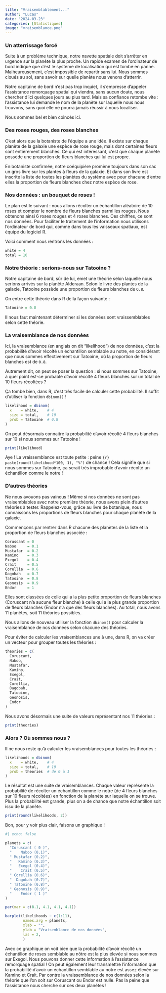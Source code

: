 ```yaml
---
title: "Vraisemblablement..."
author: "Lucas"
date: "2024-03-23"
categories: [Statistiques]
image: "vraisemblance.png"
---
```


### Un atterrissage forcé

Suite à un problème technique, notre navette spatiale doit s'arrêter en urgence sur la planète la plus proche. Un rapide examen de l'ordinateur de bord indique que c'est le système de localisation qui est tombé en panne. Malheureusement, c'est impossible de repartir sans lui. Nous sommes cloués au sol, sans savoir sur quelle planète nous venons d'atterrir.

Notre capitaine de bord n'est pas trop inquiet, il s'empresse d'appeler l'assistance remorquage spatial qui viendra, sans aucun doute, nous chercher d'ici quelques jours au plus tard. Mais sa confiance retombe vite : l'assistance lui demande le nom de la planète sur laquelle nous nous trouvons, sans quoi elle ne pourra jamais réussir à nous localiser.

Nous sommes bel et bien coincés ici.

### Des roses rouges, des roses blanches

C'est alors que la botaniste de l'équipe a une idée. Il existe sur chaque planète de la galaxie une espèce de rose rouge, mais dont certaines fleurs sont entièrement blanches. Ce qui est intéressant, c'est que chaque planète possède une proportion de fleurs blanches qui lui est propre.

En botaniste confirmée, notre coéquipière promène toujours dans son sac un gros livre sur les plantes à fleurs de la galaxie. Et dans son livre est inscrite la liste de toutes les planètes du système avec pour chacune d'entre elles la proportion de fleurs blanches chez notre espèce de rose.


### Nos données : un bouquet de roses !

Le plan est le suivant : nous allons récolter un échantillon aléatoire de 10 roses et compter le nombre de fleurs blanches parmi les rouges. Nous obtenons ainsi 6 roses rouges et 4 roses blanches. Ces chiffres, ce sont nos données. Pour faciliter le traitement de l'information nous utilisons l'ordinateur de bord qui, comme dans tous les vaisseaux spatiaux, est équipé du logiciel $\textsf{R}$.

Voici comment nous rentrons les données :

```r
white = 4
total = 10
```

### Notre théorie : serions-nous sur Tatooine ?

Notre capitaine de bord, sûr de lui, emet une théorie selon laquelle nous serions arrivés sur la planète Alderaan. Selon le livre des plantes de la galaxie, Tatooine possède une proportion de fleurs blanches de `O.8`.

On entre cette théorie dans $\textsf{R}$ de la façon suivante :

```r
Tatooine = 0.8
```

Il nous faut maintenant déterminer si les données sont vraissemblables selon cette théorie.

### La vraisemblance de nos données

Ici, la vraisemblance (en anglais on dit "likelihood") de nos données, c'est la probabilité d'avoir récolté un échantillon semblable au notre, en considérant que nous sommes effectivement sur Tatooine, où la proportion de fleurs blanches est de `0.8`.

Autrement dit, on peut se poser la question : si nous sommes sur Tatooine, à quel point est-ce probable d'avoir récolté 4 fleurs blanches sur un total de 10 fleurs récoltées ?

Ça tombe bien, dans $\textsf{R}$, c'est très facile de calculer cette probabilité. Il suffit d'utiliser la fonction `dbinom()` !

```r
likelihood = dbinom(
  x    = white,    # 4
  size = total,    # 10
  prob = Tatooine  # 0.8
)
```

On peut désormais connaitre la probabilité d'avoir récolté 4 fleurs blanches sur 10 si nous sommes sur Tatooine !

```r
print(likelihood)
```

Aye ! La vraissemblance est toute petite : peine `{r} paste(round(likelihood*100, 1), "%")` de chance ! Cela signifie que si nous sommes sur Tatooine, ça serait très improbable d'avoir récolté un échantillon comme le notre !

### D'autres théories

Ne nous avouons pas vaincus ! Même si nos données ne sont pas vraisemblables avec notre première théorie, nous avons plein d'autres théories à tester. Rappelez-vous, grâce au livre de botanique, nous connaissons les proportions de fleurs blanches pour chaque planète de la galaxie.

Commençons par rentrer dans $\textsf{R}$ chacune des planètes de la liste et la proportion de fleurs blanches associée :

```r
Coruscant = 0
Naboo     = 0.1
Mustafar  = 0.2
Kamino    = 0.3
Exegol    = 0.4
Crait     = 0.5
Corellia  = 0.6
Dagobah   = 0.7
Tatooine  = 0.8
Geonosis  = 0.9
Endor     = 1
```

Elles sont classées de celle qui a la plus petite proportion de fleurs blanches (Coruscant n'a aucune fleur blanche) à celle qui a la plus grande proportion de fleurs blanches (Endor n'a que des fleurs blanches). Au total, nous avons 11 planètes, soit 11 théories possibles.

Nous allons de nouveau utiliser la fonction `dbinom()` pour calculer la vraisemblance de nos données selon chacune des théories.

Pour éviter de calculer les vraisemblances une à une, dans $\textsf{R}$, on va créer un vecteur pour grouper toutes les théories :

```r
theories = c(
  Coruscant,
  Naboo,
  Mustafar,
  Kamino,
  Exegol,
  Crait,
  Corellia,
  Dagobah,
  Tatooine,
  Geonosis,
  Endor
)
```

Nous avons désormais une suite de valeurs représentant nos 11 théories :

```r
print(theories)
```

### Alors ? Où sommes nous ?

Il ne nous reste qu'à calculer les vraisemblances pour toutes les théories :

```r
likelihoods = dbinom(
  x    = white,    # 4
  size = total,    # 10
  prob = theories  # de 0 à 1
)
```

Le résultat est une suite de vraisemblances. Chaque valeur représente la probabilité de récolter un échantillon comme le notre (de 4 fleurs blanches sur 10 fleurs récoltées) en fonction de la planète sur laquelle on se trouve. Plus la probabilité est grande, plus on a de chance que notre échantillon soit issu de la planète.

```r
print(round(likelihoods, 2))
```

Bon, pour y voir plus clair, faisons un graphique !

```r
#| echo: false

planets = c(
  "Coruscant ( 0 )",
  "    Naboo (0.1)",
  " Mustafar (0.2)",
  "   Kamino (0.3)",
  "   Exegol (0.4)",
  "    Crait (0.5)",
  " Corellia (0.6)",
  "  Dagobah (0.7)",
  " Tatooine (0.8)",
  " Geonosis (0.9)",
  "    Endor ( 1 )"
)

par(mar = c(8.1, 4.1, 4.1, 4.1))

barplot(likelihoods ~ c(1:11),
        names.arg = planets,
        xlab = "",
        ylab = "Vraisemblance de nos données",
        las = 2,
        )
```

Avec ce graphique on voit bien que la probabilité d'avoir récolté un échantillon de roses semblable au nôtre est la plus élevée si nous sommes sur Exegol. Nous pouvons donner cette information à l'assistance remorquage spatial ! On peut également leur transmettre l'information que la probabilité d'avoir un échantillon semblable au notre est assez élevée sur Kamino et Crait. Par contre la vraissemblance de nos données selon la théorie que l'on soit sur Coruscant ou Endor est nulle. Pas la peine que l'assistance nous cherche sur ces deux planètes !
